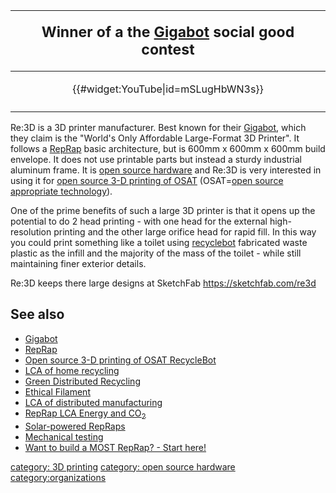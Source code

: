 {|style="border:1px solid black; background-color: lightgreen; margin-left:5px; margin-top:2px; -moz-border-radius:15px;" align="right" width="120px"
!<big><big>Winner of a the [[Gigabot]] social good contest </big>
|-
|<center>{{#widget:YouTube|id=mSLugHbWN3s}} </center>
|-
|}

Re:3D is a 3D printer manufacturer. Best known for their [http://www.re3d.org/products-2/ Gigabot], which they claim is the "World's Only Affordable Large-Format 3D Printer". It follows a [[RepRap]] basic architecture, but is 600mm x 600mm x 600mm build envelope. It does not use printable parts but instead a sturdy industrial aluminum frame. It is [[open source hardware]] and Re:3D is very interested in using it for [[open source 3-D printing of OSAT]] (OSAT=[[open source appropriate technology]]).

One of the prime benefits of such a large 3D printer is that it opens up the potential to do 2 head printing - with one head for the external high-resolution printing and the other large orifice head for rapid fill. In this way you could print something like a toilet using [[recyclebot]] fabricated waste plastic as the infill and the majority of the mass of the toilet - while still maintaining finer exterior details.

Re:3D keeps there large designs at SketchFab https://sketchfab.com/re3d

==See also==
* [[Gigabot]]
* [[RepRap]]
* [[Open source 3-D printing of OSAT]][[Recyclebot| RecycleBot]]
* [[Life cycle analysis of polymer recycling literature review| LCA of home recycling]]
* [[Life cycle analysis of distributed recycling of post-consumer high density polyethylene for 3-D printing filament|Green Distributed Recycling]]
* [[Evaluation of Potential Fair Trade Standards for an Ethical 3-D Printing Filament| Ethical Filament]]
*  [[Environmental impacts of distributed manufacturing from 3-D printing of polymer components and products| LCA of distributed manufacturing]]
* [[Environmental life cycle analysis of distributed 3-D printing and conventional manufacturing of polymer products|RepRap LCA Energy and CO<sub>2</sub>]]
*  [[Mobile Open-Source Solar-Powered 3-D Printers for Distributed Manufacturing in Off-Grid Communities| Solar-powered RepRaps]]
*  [[Mechanical testing of polymer components made with the RepRap 3-D printer| Mechanical testing]]
* [[MOST RepRap Primer| Want to build a MOST RepRap? - Start here!]] 

[[category: 3D printing]]
[[category: open source hardware]]
[[category:organizations]]